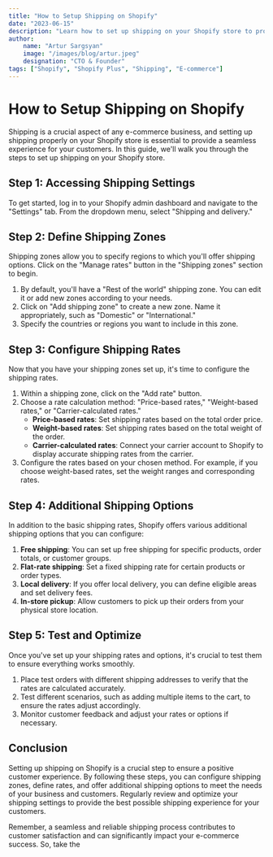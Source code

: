 ```yaml
---
title: "How to Setup Shipping on Shopify"
date: "2023-06-15"
description: "Learn how to set up shipping on your Shopify store to provide a seamless experience for your customers. Follow these steps to configure shipping zones, define rates, and offer additional shipping options."
author:
    name: "Artur Sargsyan"
    image: "/images/blog/artur.jpeg"
    designation: "CTO & Founder"
tags: ["Shopify", "Shopify Plus", "Shipping", "E-commerce"]
---
```


# How to Setup Shipping on Shopify

Shipping is a crucial aspect of any e-commerce business, and setting up shipping properly on your Shopify store is essential to provide a seamless experience for your customers. In this guide, we'll walk you through the steps to set up shipping on your Shopify store.

## Step 1: Accessing Shipping Settings

To get started, log in to your Shopify admin dashboard and navigate to the "Settings" tab. From the dropdown menu, select "Shipping and delivery."

## Step 2: Define Shipping Zones

Shipping zones allow you to specify regions to which you'll offer shipping options. Click on the "Manage rates" button in the "Shipping zones" section to begin.

1. By default, you'll have a "Rest of the world" shipping zone. You can edit it or add new zones according to your needs.
2. Click on "Add shipping zone" to create a new zone. Name it appropriately, such as "Domestic" or "International."
3. Specify the countries or regions you want to include in this zone.

## Step 3: Configure Shipping Rates

Now that you have your shipping zones set up, it's time to configure the shipping rates.

1. Within a shipping zone, click on the "Add rate" button.
2. Choose a rate calculation method: "Price-based rates," "Weight-based rates," or "Carrier-calculated rates."
   - **Price-based rates**: Set shipping rates based on the total order price.
   - **Weight-based rates**: Set shipping rates based on the total weight of the order.
   - **Carrier-calculated rates**: Connect your carrier account to Shopify to display accurate shipping rates from the carrier.
3. Configure the rates based on your chosen method. For example, if you choose weight-based rates, set the weight ranges and corresponding rates.

## Step 4: Additional Shipping Options

In addition to the basic shipping rates, Shopify offers various additional shipping options that you can configure:

1. **Free shipping**: You can set up free shipping for specific products, order totals, or customer groups.
2. **Flat-rate shipping**: Set a fixed shipping rate for certain products or order types.
3. **Local delivery**: If you offer local delivery, you can define eligible areas and set delivery fees.
4. **In-store pickup**: Allow customers to pick up their orders from your physical store location.

## Step 5: Test and Optimize

Once you've set up your shipping rates and options, it's crucial to test them to ensure everything works smoothly.

1. Place test orders with different shipping addresses to verify that the rates are calculated accurately.
2. Test different scenarios, such as adding multiple items to the cart, to ensure the rates adjust accordingly.
3. Monitor customer feedback and adjust your rates or options if necessary.

## Conclusion

Setting up shipping on Shopify is a crucial step to ensure a positive customer experience. By following these steps, you can configure shipping zones, define rates, and offer additional shipping options to meet the needs of your business and customers. Regularly review and optimize your shipping settings to provide the best possible shipping experience for your customers.

Remember, a seamless and reliable shipping process contributes to customer satisfaction and can significantly impact your e-commerce success. So, take the
